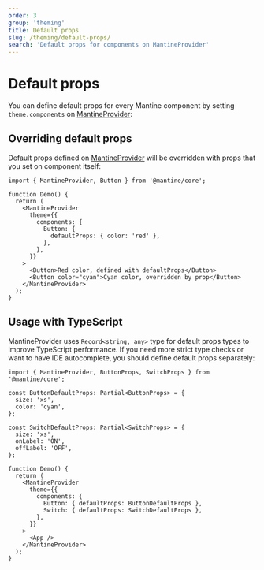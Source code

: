 ```yaml
---
order: 3
group: 'theming'
title: Default props
slug: /theming/default-props/
search: 'Default props for components on MantineProvider'
---
```



# Default props

You can define default props for every Mantine component by setting `theme.components` on
[MantineProvider](/theming/mantine-provider):

<Demo data={ThemeDemos.defaultProps} />

## Overriding default props

Default props defined on [MantineProvider](/theming/mantine-provider) will be overridden with
props that you set on component itself:

```tsx
import { MantineProvider, Button } from '@mantine/core';

function Demo() {
  return (
    <MantineProvider
      theme={{
        components: {
          Button: {
            defaultProps: { color: 'red' },
          },
        },
      }}
    >
      <Button>Red color, defined with defaultProps</Button>
      <Button color="cyan">Cyan color, overridden by prop</Button>
    </MantineProvider>
  );
}
```

## Usage with TypeScript

MantineProvider uses `Record<string, any>` type for default props types to improve TypeScript performance.
If you need more strict type checks or want to have IDE autocomplete, you should define default props separately:

```tsx
import { MantineProvider, ButtonProps, SwitchProps } from '@mantine/core';

const ButtonDefaultProps: Partial<ButtonProps> = {
  size: 'xs',
  color: 'cyan',
};

const SwitchDefaultProps: Partial<SwitchProps> = {
  size: 'xs',
  onLabel: 'ON',
  offLabel: 'OFF',
};

function Demo() {
  return (
    <MantineProvider
      theme={{
        components: {
          Button: { defaultProps: ButtonDefaultProps },
          Switch: { defaultProps: SwitchDefaultProps },
        },
      }}
    >
      <App />
    </MantineProvider>
  );
}
```
